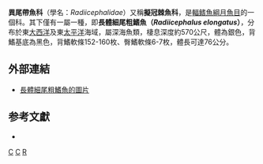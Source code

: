 {{Speciesbox
| taxon = Radiicephalus elongatus
| status = NE
| status_system = IUCN3.1
| binomial_authority =  [[Giorna|Giorna]], 1917
| synonyms = 
}}

'''異尾帶魚科'''（學名：''Radiicephalidae''）又稱'''擬冠棘魚科'''，是[[輻鳍魚綱|輻鳍魚綱]][[月魚目|月魚目]]的一個科。其下僅有一屬一種，即'''長體細尾粗鰭魚（''Radiicephalus elongatus''）'''，分布於東[[大西洋|大西洋]]及東[[太平洋|太平洋]]海域，屬深海魚類，棲息深度約570公尺，體為銀色，背鰭基底為黑色，背鰭軟條152-160枚、臀鰭軟條6-7枚，體長可達76公分。

==外部連結==
* [http://www.fishbase.org/Photos/ThumbnailsSummary.php?ID=9153 長體細尾粗鰭魚的圖片] {{Wayback|url=http://www.fishbase.org/Photos/ThumbnailsSummary.php?ID=9153 |date=20190710192540 }}

== 参考文獻 ==
*{{FishBase_species|genus=Radiicephalus|species=elongatus|year=2012|month=5}}

{{taxonbar}}
[[Category:月鱼目|C]]
[[Category:异尾带鱼科|C]]
[[Category:1917年描述的鱼类|R]]

{{Fish-stub}}